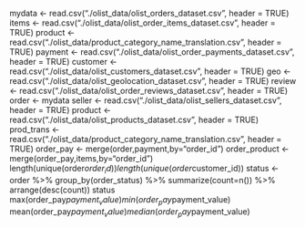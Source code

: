 mydata <- read.csv("./olist_data/olist_orders_dataset.csv", header = TRUE)
items <- read.csv("./olist_data/olist_order_items_dataset.csv", header = TRUE)
product <- read.csv("./olist_data/product_category_name_translation.csv", header = TRUE)
payment <- read.csv("./olist_data/olist_order_payments_dataset.csv", header = TRUE)
customer <- read.csv("./olist_data/olist_customers_dataset.csv", header = TRUE)
geo <- read.csv("./olist_data/olist_geolocation_dataset.csv", header = TRUE)
review <- read.csv("./olist_data/olist_order_reviews_dataset.csv", header = TRUE)
order <- mydata
seller <- read.csv("./olist_data/olist_sellers_dataset.csv", header = TRUE)
product <- read.csv("./olist_data/olist_products_dataset.csv", header = TRUE)
prod_trans <- read.csv("./olist_data/product_category_name_translation.csv", header = TRUE)
order_pay <- merge(order,payment,by="order_id")
order_product <- merge(order_pay,items,by="order_id")
length(unique(order$order_id))
length(unique(order$customer_id))
status <- order %>% group_by(order_status) %>% summarize(count=n()) %>% arrange(desc(count))
status
max(order_pay$payment_value)
min(order_pay$payment_value)
mean(order_pay$payment_value)
median(order_pay$payment_value)


